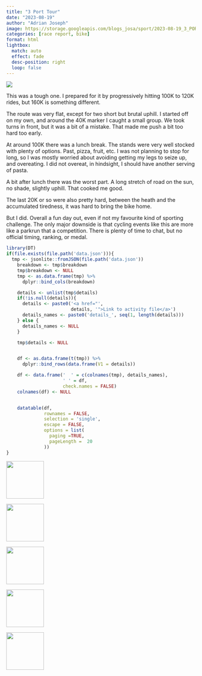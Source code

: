 ```yaml
---
title: "3 Port Tour"
date: "2023-08-19"
author: "Adrian Joseph"
image: https://storage.googleapis.com/blogs_josa/sport/2023-08-19_3_PORT_TOUR/img/01.png
categories: [race report, bike]
format: html
lightbox:
  match: auto
  effect: fade
  desc-position: right
  loop: false
---
```

![](https://storage.googleapis.com/blogs_josa/sport/2023-08-19_3_PORT_TOUR/img/01.png)

This was a tough one. I prepared for it by progressively hitting 100K to 120K rides, but 160K is something different.

The route was very flat, except for two short but brutal uphill. I started off on my own, and around the 40K marker I caught a small group. We took turns in front, but it was a bit of a mistake. That made me push a bit too hard too early.

At around 100K there was a lunch break. The stands were very well stocked with plenty of options. Past, pizza, fruit, etc. I was not planning to stop for long, so I was mostly worried about avoiding getting my legs to seize up, and overeating. I did not overeat, in hindsight, I should have another serving of pasta.

A bit after lunch there was the worst part. A long stretch of road on the sun, no shade, slightly uphill. That cooked me good.

The last 20K or so were also pretty hard, between the heath and the accumulated tiredness, it was hard to bring the bike home.

But I did. Overall a fun day out, even if not my favourite kind of sporting challenge. The only major downside is that cycling events like this are more like a parkrun that a competition. There is plenty of time to chat, but no official timing, ranking, or medal.

```r
library(DT)
if(file.exists(file.path('data.json'))){
  tmp <- jsonlite::fromJSON(file.path('data.json'))
    breakdown <- tmp$breakdown
    tmp$breakdown <- NULL
    tmp <- as.data.frame(tmp) %>%
      dplyr::bind_cols(breakdown)

    details <- unlist(tmp$details)
    if(!is.null(details)){
      details <- paste0('<a href="',
                        details, '">Link to activity file</a>')
      details_names <- paste0('details_', seq(1, length(details)))
    } else {
      details_names <- NULL
    }

    tmp$details <- NULL


    df <- as.data.frame(t(tmp)) %>%
      dplyr::bind_rows(data.frame(V1 = details))

    df <- data.frame('  ' = c(colnames(tmp), details_names),
                     ' ' = df,
                     check.names = FALSE)
    colnames(df) <- NULL


    datatable(df,
              rownames = FALSE,
              selection = 'single',
              escape = FALSE,
              options = list(
                paging =TRUE,
                pageLength =  20
              ))
}
```





::: {layout-ncol=4}
![](https://storage.googleapis.com/blogs_josa/sport/2023-08-19_3_PORT_TOUR/img/00.png){ width="100" group="hi" }

![](https://storage.googleapis.com/blogs_josa/sport/2023-08-19_3_PORT_TOUR/img/01.png){ width="100" group="hi" }

![](https://storage.googleapis.com/blogs_josa/sport/2023-08-19_3_PORT_TOUR/img/02.png){ width="100" group="hi" }

![](https://storage.googleapis.com/blogs_josa/sport/2023-08-19_3_PORT_TOUR/img/04.png){ width="100" group="hi" }

![](https://storage.googleapis.com/blogs_josa/sport/2023-08-19_3_PORT_TOUR/img/05.png){ width="100" group="hi" }


:::
